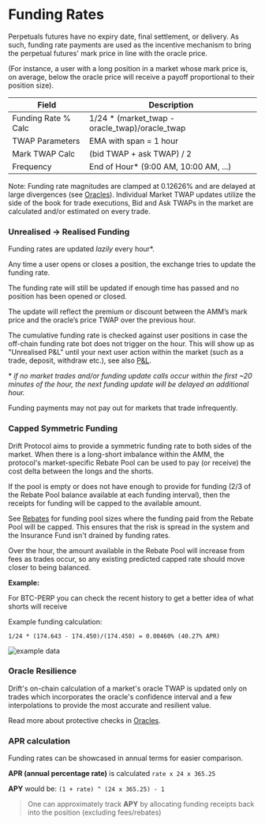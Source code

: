 # Funding Rates

Perpetuals futures have no expiry date, final settlement, or delivery. As such, funding rate payments are used as the incentive mechanism to bring the perpetual futures' mark price in line with the oracle price.

(For instance, a user with a long position in a market whose mark price is, on average, below the oracle price will receive a payoff proportional to their position size).

| Field               | Description                                     |
| ------------------- | ----------------------------------------------- |
| Funding Rate % Calc | 1/24 \* (market_twap - oracle_twap)/oracle_twap |
| TWAP Parameters     | EMA with span = 1 hour                          |
| Mark TWAP Calc      | (bid TWAP + ask TWAP) / 2                       |
| Frequency           | End of Hour\* (9:00 AM, 10:00 AM, ...)          |

Note: Funding rate magnitudes are clamped at 0.12626% and are delayed at large divergences (see [Oracles](/trading/oracles)). Individual Market TWAP updates utilize the side of the book for trade executions, Bid and Ask TWAPs in the market are calculated and/or estimated on every trade.

### Unrealised -> Realised Funding

Funding rates are updated _lazily_ every hour\*.

Any time a user opens or closes a position, the exchange tries to update the funding rate.

The funding rate will still be updated if enough time has passed and no position has been opened or closed.

The update will reflect the premium or discount between the AMM’s mark price and the oracle’s price TWAP over the previous hour.

The cumulative funding rate is checked against user positions in case the off-chain funding rate bot does not trigger on the hour. This will show up as "Unrealised P&L" until your next user action within the market (such as a trade, deposit, withdraw etc.), see also [P&L](/profit-loss/profit-loss-intro).

\* _if no market trades and/or funding update calls occur within the first ~20 minutes of the hour, the next funding update will be delayed an additional hour._

Funding payments may not pay out for markets that trade infrequently.

### Capped Symmetric Funding

Drift Protocol aims to provide a symmetric funding rate to both sides of the market. When there is a long-short imbalance within the AMM, the protocol's market-specific Rebate Pool can be used to pay (or receive) the cost delta between the longs and the shorts.

If the pool is empty or does not have enough to provide for funding (2/3 of the Rebate Pool balance available at each funding interval), then the receipts for funding will be capped to the available amount.

See [Rebates](/market-makers/maker-rebate-fees) for funding pool sizes where the funding paid from the Rebate Pool will be capped. This ensures that the risk is spread in the system and the Insurance Fund isn't drained by funding rates.

Over the hour, the amount available in the Rebate Pool will increase from fees as trades occur, so any existing predicted capped rate should move closer to being balanced.

**Example:**

For BTC-PERP you can check the recent history to get a better idea of what shorts will receive

Example funding calculation:

`1/24 * (174.643 - 174.450)/(174.450) = 0.00460% (40.27% APR)`

![example data](public/assets/mBFRK1HfhF-9o6IaExcW0_screen-shot-2021-12-30-at-115308-am.png)

### Oracle Resilience

Drift's on-chain calculation of a market's oracle TWAP is updated only on trades which incorporates the oracle's confidence interval and a few interpolations to provide the most accurate and resilient value.

Read more about protective checks in [Oracles](/trading/oracles).

### APR calculation

Funding rates can be showcased in annual terms for easier comparison.

**APR (annual percentage rate)** is calculated `rate x 24 x 365.25`

**APY** would be: `(1 + rate) ^ (24 x 365.25) - 1`

> One can approximately track **APY** by allocating funding receipts back into the position (excluding fees/rebates)
